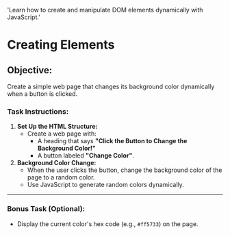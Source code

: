 
  'Learn how to create and manipulate DOM elements dynamically with JavaScript.'

<HeroPattern />

# Creating Elements

## **Objective:**

Create a simple web page that changes its background color dynamically when a button is clicked.

### **Task Instructions:**

1. **Set Up the HTML Structure:**
   - Create a web page with:
     - A heading that says **"Click the Button to Change the Background Color!"**
     - A button labeled **"Change Color"**.
2. **Background Color Change:**
   - When the user clicks the button, change the background color of the page to a random color.
   - Use JavaScript to generate random colors dynamically.

---

### **Bonus Task (Optional):**

- Display the current color's hex code (e.g., `#ff5733`) on the page.
